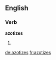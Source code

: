 
==English==

===Verb===
'''azotizes'''

# {{third-person singular of|[[azotize]]}}

[[de:azotizes]]
[[fr:azotizes]]